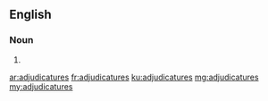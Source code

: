 ==English==

===Noun===
{{head|en}}

# {{plural of|adjudicature}}

[[ar:adjudicatures]]
[[fr:adjudicatures]]
[[ku:adjudicatures]]
[[mg:adjudicatures]]
[[my:adjudicatures]]
